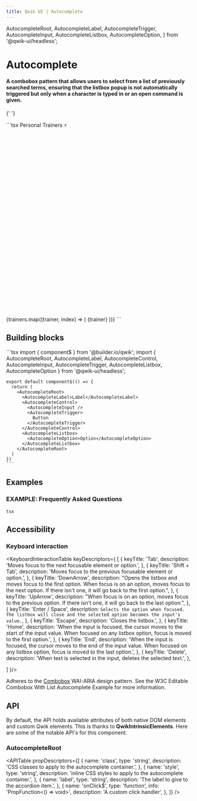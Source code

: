 ```yaml
---
title: Qwik UI | Autocomplete
---
```


  AutocompleteRoot,
  AutocompleteLabel,
  AutocompleteTrigger,
  AutocompleteInput,
  AutocompleteListbox,
  AutocompleteOption,
} from '@qwik-ui/headless';


<StatusBanner status={statusByComponent.headless.Autocomplete}/> 

# Autocomplete

#### A combobox pattern that allows users to select from a list of previously searched terms, ensuring that the listbox popup is not automatically triggered but only when a character is typed in or an open command is given.

{' '}

<Example01>
  ```tsx
  <AutocompleteRoot class="relative text-white">
    <AutocompleteLabel class="text-inherit font-semibold">
      Personal Trainers ⚡
    </AutocompleteLabel>
    <AutocompleteControl class="bg-[#1f2532] flex items-center rounded-sm border-[#7d95b3] border-[1px] relative">
      <AutocompleteInput class="w-44 bg-inherit px-2 pr-6" />
      <AutocompleteTrigger class="w-6 h-6 group absolute right-0">
        <svg
          xmlns="http://www.w3.org/2000/svg"
          viewBox="0 0 24 24"
          fill="none"
          stroke-width="2"
          class="stroke-white group-aria-expanded:-rotate-180 transition-transform duration-[450ms]"
          stroke-linecap="round"
          stroke-linejoin="round"
        >
          <polyline points="6 9 12 15 18 9"></polyline>
        </svg>
      </AutocompleteTrigger>
    </AutocompleteControl>
    <AutocompleteListbox class="w-full bg-[#1f2532] px-4 py-2 mt-2 rounded-sm border-[#7d95b3] border-[1px]">
      {trainers.map((trainer, index) => (
        <AutocompleteOption
          optionValue={trainer}
          key={index}
          class="rounded-sm px-2 hover:bg-[#496080] focus:bg-[#496080]"
        >
          {trainer}
        </AutocompleteOption>
      ))}
    </AutocompleteListbox>
  </AutocompleteRoot>
  ```
</Example01>

## Building blocks

  <CodeExample>
    ```tsx
    import { component$ } from '@builder.io/qwik';
    import { AutocompleteRoot, AutocompleteLabel, AutocompleteControl, AutocompleteInput, AutocompleteTrigger, AutocompleteListbox, AutocompleteOption } from '@qwik-ui/headless';

    export default component$(() => {
      return (
        <AutocompleteRoot>
          <AutocompleteLabel>Label</AutocompleteLabel>
          <AutocompleteControl>
            <AutocompleteInput />
            <AutocompleteTrigger>
              Button
            </AutocompleteTrigger>
          </AutocompleteControl>
          <AutocompleteListbox>
            <AutocompleteOption>Option</AutocompleteOption>
          </AutocompleteListbox>
        </AutocompleteRoot>
      )
    })
    ```

  </CodeExample>

## Examples

### EXAMPLE: Frequently Asked Questions

<Example02>```tsx ```</Example02>

## Accessibility

### Keyboard interaction

<KeyboardInteractionTable keyDescriptors={
  [
    {
      keyTitle: 'Tab',
      description: 'Moves focus to the next focusable element or option.',
    },
    {
      keyTitle: 'Shift + Tab',
      description: 'Moves focus to the previous focusable element or option.',
    },
    {
      keyTitle: 'DownArrow',
      description: "Opens the listbox and moves focus to the first option. When focus is on an option, moves focus to the next option.  If there isn't one, it will go back to the first option.",
    },
    {
      keyTitle: 'UpArrow',
      description: "When focus is on an option, moves focus to the previous option. If there isn't one, it will go back to the last option.",
    },
    {
      keyTitle: 'Enter / Space',
      description: `Selects the option when focused. The listbox will close and the selected option becomes the input's value.`,
    },
    {
      keyTitle: 'Escape',
      description: 'Closes the listbox.',
    },
    {
      keyTitle: 'Home',
      description: 'When the input is focused, the cursor moves to the start of the input value. When focused on any listbox option, focus is moved to the first option.',
    },
    {
      keyTitle: 'End',
      description: 'When the input is focused, the cursor moves to the end of the input value. When focused on any listbox option, focus is moved to the last option.',
    },
    {
      keyTitle: 'Delete',
      description: 'When text is selected in the input, deletes the selected text.',
    },

]
}/>

Adheres to the [Combobox](https://www.w3.org/WAI/ARIA/apg/patterns/combobox/) WAI-ARIA design pattern. See the W3C Editable Combobox With List Autocomplete Example for more information.

## API

By default, the API holds available attributes of both native DOM elements and custom Qwik elements. This is thanks to **QwikIntrinsicElements**. Here are some of the notable API's for this component.

### AutocompleteRoot

<APITable
  propDescriptors={[
    {
      name: 'class',
      type: 'string',
      description: 'CSS classes to apply to the autocomplete container.',
    },
    {
      name: 'style',
      type: 'string',
      description: 'inline CSS styles to apply to the autocomplete container.',
    },
    {
      name: 'label',
      type: 'string',
      description: 'The label to give to the accordion item.',
    },
    {
      name: 'onClick$',
      type: 'function',
      info: 'PropFunction<() => void>',
      description: 'A custom click handler',
    },
  ]}
/>

